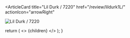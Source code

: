 <ArticleCard
  title="Lil Durk / 7220"
  href="/review/lildurk1L/"
  actionIcon="arrowRight"
>

![Lil Durk / 7220](../../images/cd/lildurk1L.jpg) 
</ArticleCard>

  return (
    <>
      {children}
    </>
  );
}